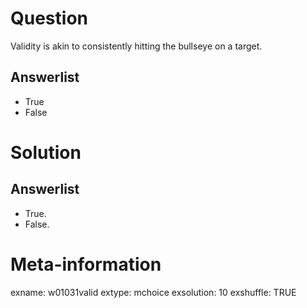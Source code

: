 Question
========
Validity is akin to consistently hitting the bullseye on a target.

Answerlist
----------
* True
* False


Solution
========

Answerlist
----------
* True.
* False.


Meta-information
================
exname: w01031valid
extype: mchoice
exsolution: 10
exshuffle: TRUE